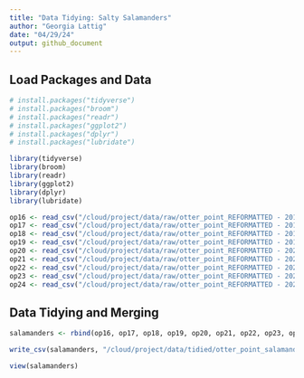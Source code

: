 ```yaml
---
title: "Data Tidying: Salty Salamanders"
author: "Georgia Lattig"
date: "04/29/24"
output: github_document
---
```


## Load Packages and Data

```r
# install.packages("tidyverse")
# install.packages("broom")
# install.packages("readr")
# install.packages("ggplot2")
# install.packages("dplyr")
# install.packages("lubridate")

library(tidyverse)
library(broom)
library(readr)
library(ggplot2)
library(dplyr)
library(lubridate)
```

```r
op16 <- read_csv("/cloud/project/data/raw/otter_point_REFORMATTED - 2016.csv")
op17 <- read_csv("/cloud/project/data/raw/otter_point_REFORMATTED - 2017.csv")
op18 <- read_csv("/cloud/project/data/raw/otter_point_REFORMATTED - 2018.csv")
op19 <- read_csv("/cloud/project/data/raw/otter_point_REFORMATTED - 2019.csv")
op20 <- read_csv("/cloud/project/data/raw/otter_point_REFORMATTED - 2020.csv")
op21 <- read_csv("/cloud/project/data/raw/otter_point_REFORMATTED - 2021.csv")
op22 <- read_csv("/cloud/project/data/raw/otter_point_REFORMATTED - 2022.csv")
op23 <- read_csv("/cloud/project/data/raw/otter_point_REFORMATTED - 2023.csv")
op24 <- read_csv("/cloud/project/data/raw/otter_point_REFORMATTED - 2024.csv")
```

## Data Tidying and Merging

```r
salamanders <- rbind(op16, op17, op18, op19, op20, op21, op22, op23, op24)

write_csv(salamanders, "/cloud/project/data/tidied/otter_point_salamanders.csv")

view(salamanders)
```

